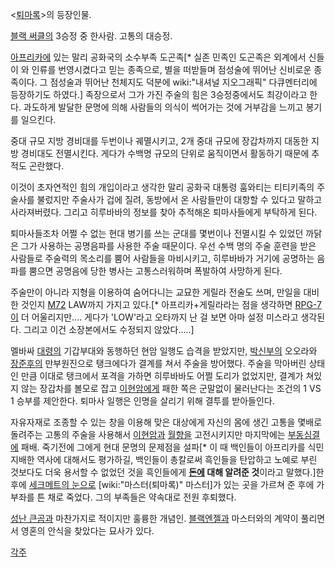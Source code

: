 <[[퇴마록]]>의 등장인물.

[[블랙 써클]]의 3승정 중 한사람. 고통의 대승정.

[[아프리카]]에 있는 말리 공화국의 소수부족 도곤족[* 실존 민족인 도곤족은 외계에서 신들이 와 인류를 번영시켰다고 믿는 종족으로, 별을 떠받들며 점성술에 뛰어난 신비로운 종족이다. 그 점성술과 뛰어난 천체지도 덕분에 wiki:"내셔널 지오그래픽" 다큐멘터리에 등장하기도 하였다.] 족장으로서 그가 가진 주술의 힘은 3승정중에서도 최강이라고 한다. 과도하게 발달한 문명에 의해 사람들의 의식이 썩어가는 것에 거부감을 느끼고 봉기를 일으킨다.

중대 규모 지방 경비대를 두번이나 궤멸시키고, 2개 중대 규모에 장갑차까지 대동한 지방 경비대도 전멸시킨다. 게다가 수백명 규모의 단위로 움직이면서 활동하기 때문에 추적도 곤란했다.

이것이 초자연적인 힘의 개입이라고 생각한 말리 공화국 대통령 훔와티는 티티키족의 주술사를 불렀지만 주술사가 겁에 질려, 동방에서 온 사람들만이 대항할 수 있다고 말하고 사라져버렸다. 그리고 히루바바의 정보를 찾아 추적해온 퇴마사들에게 부탁하게 된다.

퇴마사들조차 어쩔 수 없는 현대 병기를 쓰는 군대를 몇번이나 전멸시킬 수 있었던 까닭은 그가 사용하는 공명음파를 사용한 주술 때문이다. 우선 수백 명의 주술 훈련을 받은 사람들로 주술력의 목소리를 뿜어 사람들을 마비시키고, 히루바바가 거기에 공명하는 음파를 뿜으면 공명음에 당한 병사는 고통스러워하며 폭발하여 사망하게 된다.

주술만이 아니라 지형을 이용하여 숨어다니는 교묘한 게릴라 전술도 쓰며, 만일을 대비한 것인지 [[M72]] LAW까지 가지고 있다.[* 아프리카+게릴라라는 점을 생각하면 [[RPG-7]]이 더 어울리지만…. 게다가 'LOW'라고 오타까지 난 걸 보면 아마 설정 미스라고 생각된다. 그리고 이건 소장본에서도 수정되지 않았다.....]

멜바싸 [[대령]]의 기갑부대와 동행하던 현암 일행도 습격을 받았지만, [[박신부]]의 오오라와 [[장준후]]의 만부원진으로 탱크에다가 결계를 쳐서 주술을 방어했다. 주술을 막아버린 상태인 만큼 이대로 탱크에서 포격을 가하면 히루바바도 어쩔 도리가 없었지만, 결계가 쳐있지 않는 장갑차를 볼모로 잡고 [[이현암]]에게 패한 쪽은 군말없이 물러난다는 조건의 1 VS 1 승부를 제안한다. 퇴마사 일행은 인명을 살리기 위해 결투를 받아들인다.

자유자재로 조종할 수 있는 창을 이용해 맞은 대상에게 자신의 몸에 생긴 고통을 몇배로 돌려주는 고통의 주술을 사용해서 [[이현암]]과 [[월향]]을 고전시키지만 마지막에는 [[부동심결]]에 패배. 죽기전에 그에게 현대 문명의 문제점을 설파[* 이 때 백인들이 아프리카를 식민지배한 역사에 대해서도 평가하길, 백인들이 총칼로써 흑인들을 탄압하고 노예로 부린 것보다도 더욱 용서할 수 없었던 것을 흑인들에게 '''[[돈]]에 대해 알려준 것'''이라고 말했다.]한 후에 [[세크메트의 눈]]으로 [wiki:"마스터(퇴마록)" 마스터]가 있는 곳을 가르쳐 준 후에 가부좌를 튼 채로 죽었다. 그의 부족들은 약속대로 전원 후퇴했다.

[[성난 큰곰]]과 마찬가지로 적이지만 훌륭한 개념인. [[블랙엔젤]]과 마스터와의 계약이 풀리면서 영혼의 안식을 찾았다는 묘사가 있다.

[[각주]]

